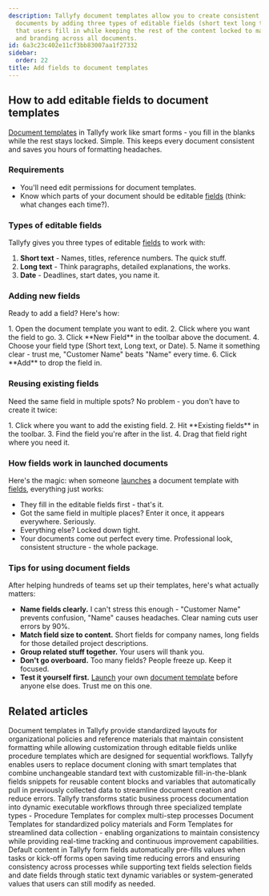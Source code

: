 ```yaml
---
description: Tallyfy document templates allow you to create consistent professional
  documents by adding three types of editable fields (short text long text and date)
  that users fill in while keeping the rest of the content locked to maintain structure
  and branding across all documents.
id: 6a3c23c402e11cf3bb83007aa1f27332
sidebar:
  order: 22
title: Add fields to document templates
---
```



## How to add editable fields to document templates

[Document templates](/products/pro/documenting/documents/) in Tallyfy work like smart forms - you fill in the blanks while the rest stays locked. Simple. This keeps every document consistent and saves you hours of formatting headaches.

### Requirements
- You'll need edit permissions for document templates.
- Know which parts of your document should be editable [fields](/products/pro/tracking-and-tasks/tasks/what-are-form-fields-in-tallyfy/) (think: what changes each time?).

### Types of editable fields

Tallyfy gives you three types of editable [fields](/products/pro/tracking-and-tasks/tasks/what-are-form-fields-in-tallyfy/) to work with:

1. **Short text** - Names, titles, reference numbers. The quick stuff.
2. **Long text** - Think paragraphs, detailed explanations, the works.
3. **Date** - Deadlines, start dates, you name it.

### Adding new fields

Ready to add a field? Here's how:

<Steps>
1. Open the document template you want to edit.
2. Click where you want the field to go.
3. Click **New Field** in the toolbar above the document.
4. Choose your field type (Short text, Long text, or Date).
5. Name it something clear - trust me, "Customer Name" beats "Name" every time.
6. Click **Add** to drop the field in.
</Steps>

### Reusing existing fields

Need the same field in multiple spots? No problem - you don't have to create it twice:

<Steps>
1. Click where you want to add the existing field.
2. Hit **Existing fields** in the toolbar.
3. Find the field you're after in the list.
4. Drag that field right where you need it.
</Steps>

### How fields work in launched documents

Here's the magic: when someone [launches](/products/pro/launching/) a document template with [fields](/products/pro/tracking-and-tasks/tasks/what-are-form-fields-in-tallyfy/), everything just works:
- They fill in the editable fields first - that's it.
- Got the same field in multiple places? Enter it once, it appears everywhere. Seriously.
- Everything else? Locked down tight.
- Your documents come out perfect every time. Professional look, consistent structure - the whole package.

### Tips for using document fields

After helping hundreds of teams set up their templates, here's what actually matters:

- **Name fields clearly.** I can't stress this enough - "Customer Name" prevents confusion, "Name" causes headaches. Clear naming cuts user errors by 90%.
- **Match field size to content.** Short fields for company names, long fields for those detailed project descriptions.
- **Group related stuff together.** Your users will thank you.
- **Don't go overboard.** Too many fields? People freeze up. Keep it focused.
- **Test it yourself first.** [Launch](/products/pro/launching/) your own [document template](/products/pro/documenting/documents/) before anyone else does. Trust me on this one.


## Related articles
<CardGrid>
<LinkTitleCard header="<b>Documenting > Documents</b>" href="/products/pro/documenting/documents/" > Document templates in Tallyfy provide standardized layouts for organizational policies and reference materials that maintain consistent formatting while allowing customization through editable fields unlike procedure templates which are designed for sequential workflows. </LinkTitleCard>
<LinkTitleCard header="<b>Features > Fill in the blanks</b>" href="/products/pro/tutorials/features/fill-in-the-blanks/" > Tallyfy enables users to replace document cloning with smart templates that combine unchangeable standard text with customizable fill-in-the-blank fields snippets for reusable content blocks and variables that automatically pull in previously collected data to streamline document creation and reduce errors. </LinkTitleCard>
<LinkTitleCard header="<b>Pro > Essentials</b>" href="/products/pro/documenting/" > Tallyfy transforms static business process documentation into dynamic executable workflows through three specialized template types - Procedure Templates for complex multi-step processes Document Templates for standardized policy materials and Form Templates for streamlined data collection - enabling organizations to maintain consistency while providing real-time tracking and continuous improvement capabilities. </LinkTitleCard>
<LinkTitleCard header="<b>Tasks > Set default content for form fields</b>" href="/products/pro/tracking-and-tasks/tasks/how-to-set-default-content-for-form-fields/" > Default content in Tallyfy form fields automatically pre-fills values when tasks or kick-off forms open saving time reducing errors and ensuring consistency across processes while supporting text fields selection fields and date fields through static text dynamic variables or system-generated values that users can still modify as needed. </LinkTitleCard>
</CardGrid>